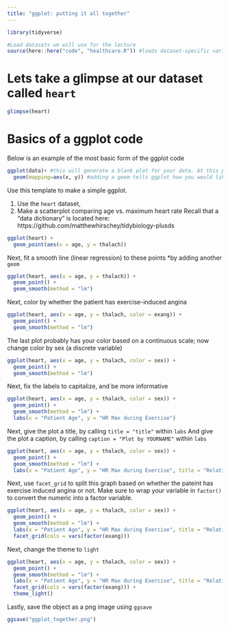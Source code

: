```yaml
---
title: "ggplot: putting it all together"
---
```


```r
library(tidyverse)
```

```r
#Load datasets we will use for the lecture
source(here::here("code", "healthcare.R")) #loads dataset-specific variables
```

# Lets take a glimpse at our dataset called `heart`
```r
glimpse(heart)
```

# Basics of a ggplot code
Below is an example of the most basic form of the ggplot code
```r
ggplot(data)+ #this will generate a blank plot for your data. At this point, ggplot knows what to plot, but not how.
  geom(mapping=aes(x, y)) #adding a geom tells ggplot how you would like to map your data
```

Use this template to make a simple ggplot.  
  
1. Use the `heart` dataset, 
2. Make a scatterplot comparing age vs. maximum heart rate
Recall that a "data dictionary" is located here: https://github.com/matthewhirschey/tidybiology-plusds

```r
ggplot(heart) +
  geom_point(aes(x = age, y = thalach))
```


Next, fit a smooth line (linear regression) to these points
*by adding another `geom`
```r
ggplot(heart, aes(x = age, y = thalach)) +
  geom_point() +
  geom_smooth(method = "lm")
```
  
Next, color by whether the patient has exercise-induced angina
```r
ggplot(heart, aes(x = age, y = thalach, color = exang)) +
  geom_point() +
  geom_smooth(method = "lm")
```

The last plot probably has your color based on a continuous scale; now change color by sex (a discrete variable)
```r
ggplot(heart, aes(x = age, y = thalach, color = sex)) +
  geom_point() +
  geom_smooth(method = "lm")
```

Next, fix the labels to capitalize, and be more informative
```r
ggplot(heart, aes(x = age, y = thalach, color = sex)) +
  geom_point() +
  geom_smooth(method = "lm") +
  labs(x = "Patient Age", y = "HR Max during Exercise")
```

Next, give the plot a title, by calling `title = "title"` within `labs`
And give the plot a caption, by calling `caption = "Plot by YOURNAME"` within `labs`
```r
ggplot(heart, aes(x = age, y = thalach, color = sex)) +
  geom_point() +
  geom_smooth(method = "lm") +
  labs(x = "Patient Age", y = "HR Max during Exercise", title = "Relationship between age and Max HR during exercise", caption = "Plot by Matt")
```

Next, use `facet_grid` to split this graph based on whether the pateint has exercise induced angina or not. Make sure to wrap your variable in `factor()` to convert the numeric into a factor variable. 
```r
ggplot(heart, aes(x = age, y = thalach, color = sex)) +
  geom_point() +
  geom_smooth(method = "lm") +
  labs(x = "Patient Age", y = "HR Max during Exercise", title = "Relationship between age and Max HR during exercise", caption = "Plot by Matt") +
  facet_grid(cols = vars(factor(exang)))
```

Next, change the theme to `light`
```r
ggplot(heart, aes(x = age, y = thalach, color = sex)) +
  geom_point() +
  geom_smooth(method = "lm") +
  labs(x = "Patient Age", y = "HR Max during Exercise", title = "Relationship between age and Max HR during exercise", caption = "Plot by Matt") +
  facet_grid(cols = vars(factor(exang))) +
  theme_light()
```

Lastly, save the object as a png image using `ggsave`
```r
ggsave("ggplot_together.png")
```
